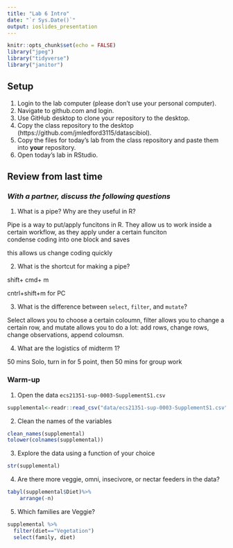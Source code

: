 ```yaml
---
title: "Lab 6 Intro"
date: "`r Sys.Date()`"
output: ioslides_presentation
---
```


```r
knitr::opts_chunk$set(echo = FALSE)
library("jpeg")
library("tidyverse")
library("janitor")
```

## Setup
1. Login to the lab computer (please don't use your personal computer).  
2. Navigate to github.com and login.   
2. Use GitHub desktop to clone your repository to the desktop.   
5. Copy the class repository to the desktop (https://github.com/jmledford3115/datascibiol).  
6. Copy the files for today's lab from the class repository and paste them into **your** repository.  
7. Open today's lab in RStudio.  

## Review from last time
### *With a partner, discuss the following questions*
1. What is a pipe? Why are they useful in R?

Pipe is a way to put/apply funcitons in R. They allow us to work inside a certain workflow, as they apply under a certain funciton    
condense coding into one block and saves 


this allows us change coding quickly

2. What is the shortcut for making a pipe?

shift+ cmd+ m

cntrl+shift+m for PC

3. What is the difference between `select`, `filter`, and `mutate`?

Select allows you to choose a certain coloumn, filter allows you to change a certain row, and mutate allows you to do a lot: add rows, change rows, change observations, append coloumsn.

4. What are the logistics of midterm 1?

50 mins Solo, turn in for 5 point, then 50 mins for group work

### Warm-up
1. Open the data `ecs21351-sup-0003-SupplementS1.csv`
```r
supplemental<-readr::read_csv("data/ecs21351-sup-0003-SupplementS1.csv", skip=2)
```

2. Clean the names of the variables
```r
clean_names(supplemental)
tolower(colnames(supplemental))

```

3. Explore the data using a function of your choice
```r
str(supplemental)
```

4. Are there more veggie, omni, insecivore, or nectar feeders in the data?
```r
tabyl(supplemental$Diet)%>% 
    arrange(-n)
```

5. Which families are Veggie?
```r
supplemental %>% 
  filter(diet=="Vegetation")
  select(family, diet)
```

